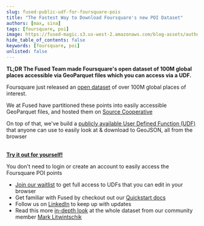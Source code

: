 ```yaml
---
slug: fused-public-udf-for-foursquare-pois
title: "The Fastest Way to Download Foursquare's new POI Dataset"
authors: [max, sina]
tags: [foursquare, poi]
image: https://fused-magic.s3.us-west-2.amazonaws.com/blog-assets/authors/sina.jpeg
hide_table_of_contents: false
keywords: [foursquare, poi]
unlisted: false
---
```


**TL;DR The Fused Team made Foursquare's open dataset of 100M global places accessible via GeoParquet files which you can access via a UDF.**

Foursquare just released an [open dataset](https://opensource.foursquare.com/os-places/) of over 100M global places of interest.

We at Fused have partitioned these points into easily accessible GeoParquet files, and hosted them on [Source Cooperative](https://source.coop/repositories/fused/fsq-os-places/description)

On top of that, we've build a [publicly available User Defined Function (UDF)](https://www.fused.io/public/UDF_Foursquare_Open_Source_Places) that anyone can use to easily look at & download to GeoJSON, all from the browser

<ReactPlayer playsinline={true} className="video__player" playing={false} muted={true} controls height="30vh" url="https://youtu.be/ubRnHvPuY40" width="100%" />


\
[**Try it out for yourself!**](https://www.fused.io/public/UDF_Foursquare_Open_Source_Places)

You don't need to login or create an account to easily access the Foursquare POI points

- [Join our waitlist](https://docs.google.com/forms/d/1NVzMjc2tXxlIgnFrxqQPM_NtG1B2AQ0En_pAbZHYSK0) to get full access to UDFs that you can edit in your browser
- Get familiar with Fused by checkout out our [Quickstart docs](/quickstart/)
- Follow us on [LinkedIn](https://www.linkedin.com/company/fusedio/) to keep up with updates
- Read this more [in-depth look](https://tech.marksblogg.com/foursquare-open-global-poi-dataset.html) at the whole dataset from our community member [Mark Litwintschik](https://tech.marksblogg.com/)
